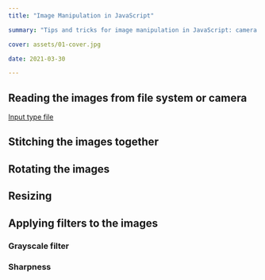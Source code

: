 ```yaml
---
title: "Image Manipulation in JavaScript"

summary: "Tips and tricks for image manipulation in JavaScript: camera access, resizing, stitching, rotation, etc."

cover: assets/01-cover.jpg

date: 2021-03-30

---
```



## Reading the images from file system or camera

[Input type file](https://developer.mozilla.org/en-US/docs/Web/HTML/Element/input/file)

<InteractivePostArea>
  <Images />
</InteractivePostArea>

## Stitching the images together

## Rotating the images

## Resizing

## Applying filters to the images

### Grayscale filter

### Sharpness


